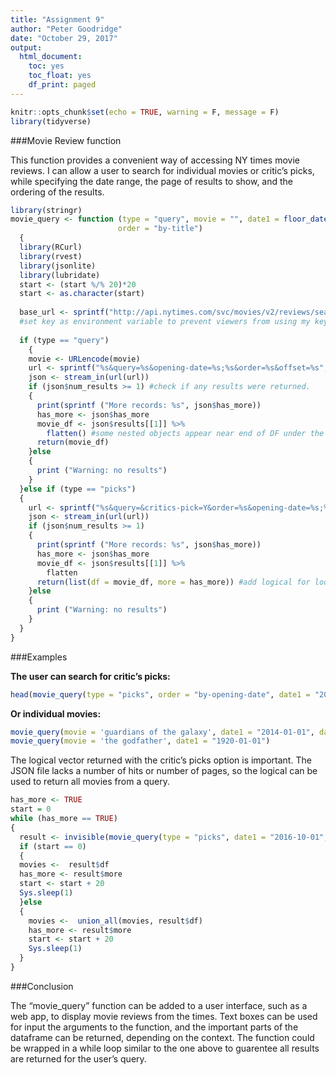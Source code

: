 ```yaml
---
title: "Assignment 9"
author: "Peter Goodridge"
date: "October 29, 2017"
output: 
  html_document:
    toc: yes
    toc_float: yes
    df_print: paged
---
```


```r
knitr::opts_chunk$set(echo = TRUE, warning = F, message = F)
library(tidyverse)
```

###Movie Review function

This function provides a convenient way of accessing NY times movie reviews.  I can allow a user to search for individual movies or critic's picks, while specifying the date range, the page of results to show, and the ordering of the results.

```r
library(stringr)
movie_query <- function (type = "query", movie = "", date1 = floor_date(today(), "year"), date2 = today (), start = 0,
                        order = "by-title") 
  {
  library(RCurl)
  library(rvest)
  library(jsonlite)
  library(lubridate)
  start <- (start %/% 20)*20
  start <- as.character(start)
  
  base_url <- sprintf("http://api.nytimes.com/svc/movies/v2/reviews/search.json?api-key=%s", Sys.getenv("times_key"))
  #set key as environment variable to prevent viewers from using my key
  
  if (type == "query")
    {
    movie <- URLencode(movie)
    url <- sprintf("%s&query=%s&opening-date=%s;%s&order=%s&offset=%s",base_url, movie, date1, date2, order, start)
    json <- stream_in(url(url))
    if (json$num_results >= 1) #check if any results were returned.
    { 
      print(sprintf ("More records: %s", json$has_more))
      has_more <- json$has_more
      movie_df <- json$results[[1]] %>%
        flatten() #some nested objects appear near end of DF under the keys of "link" and "multimedia"
      return(movie_df)
    }else
    {
      print ("Warning: no results")
    }
  }else if (type == "picks")
  {
    url <- sprintf("%s&query=&critics-pick=Y&order=%s&opening-date=%s;%s&offset=%s", base_url, order,  date1, date2, start)
    json <- stream_in(url(url))
    if (json$num_results >= 1)
    { 
      print(sprintf ("More records: %s", json$has_more))
      has_more <- json$has_more
      movie_df <- json$results[[1]] %>%
        flatten
      return(list(df = movie_df, more = has_more)) #add logical for looping through pages if necesary
    }else
    {
      print ("Warning: no results")
    }
  }
}
```

###Examples


**The user can search for critic's picks:**
```r
head(movie_query(type = "picks", order = "by-opening-date", date1 = "2016-01-01", date2 = "2016-06-30")$df)
```


**Or individual movies:**
```r
movie_query(movie = 'guardians of the galaxy', date1 = "2014-01-01", date2 = "2014-12-31")
movie_query(movie = 'the godfather', date1 = "1920-01-01")
```

The logical vector returned with the critic's picks option is important.  The JSON file lacks a number of hits or number of pages, so the logical can be used to return all movies from a query.

```r
has_more <- TRUE
start = 0
while (has_more == TRUE)
{
  result <- invisible(movie_query(type = "picks", date1 = "2016-10-01", start = start))
  if (start == 0)
  { 
  movies <-  result$df
  has_more <- result$more
  start <- start + 20
  Sys.sleep(1)
  }else
  {
    movies <-  union_all(movies, result$df)
    has_more <- result$more
    start <- start + 20
    Sys.sleep(1)
  }
}
```

###Conclusion

The "movie_query" function can be added to a user interface, such as a web app, to display movie reviews from the times. Text boxes can be used for input the arguments to the function, and the important parts of the dataframe can be returned, depending on the context.  The function could be wrapped in a while loop similar to the one above to guarentee all results are returned for the user's query. 